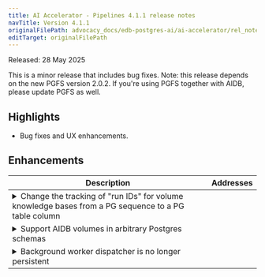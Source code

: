 ```yaml
---
title: AI Accelerator - Pipelines 4.1.1 release notes
navTitle: Version 4.1.1
originalFilePath: advocacy_docs/edb-postgres-ai/ai-accelerator/rel_notes/src/rel_notes_4.1.1.yml
editTarget: originalFilePath
---
```


Released: 28 May 2025

This is a minor release that includes bug fixes.
Note: this release depends on the new PGFS version 2.0.2. If you're using PGFS together with AIDB, please update PGFS as well.

## Highlights

- Bug fixes and UX enhancements.

## Enhancements

<table class="table w-100"><thead><tr><th>Description</th><th width="10%">Addresses</th></tr></thead><tbody>
<tr><td><details><summary>Change the tracking of &quot;run IDs&quot; for volume knowledge bases from a PG sequence to a PG table column</summary><hr/><p>Knowledge bases with volume source need to assign an incrementing ID to each listing done on the source.
This is necessary to detect when a listing is complete and recognize which previously seen objects were not encountered any more.
In this release the method for tracking run IDs is changed to a table column since the Postgres sequence used before did not
work on Postgres Distributed (PGD) clusters.</p>
</details></td><td></td></tr>
<tr><td><details><summary>Support AIDB volumes in arbitrary Postgres schemas</summary><hr/><p>Volumes for AIDB can be created in arbitrary schemas in Postgres either by exlicitly passing a schema to the create function, or by
setting a &quot;current schema&quot; via the search path. When using volumes in AIDB pipelines, the volume reference needs to be stored.
AIDB will now store and explicitly use a schema when later executing a pipeline. Previously, the search path was used to find volumes.</p>
</details></td><td></td></tr>
<tr><td><details><summary>Background worker dispatcher is no longer persistent</summary><hr/><p>When background workers are enabled for AIDB, a root-worker will start a database dispatcher for each database within the Postgres instance.
This database dispatcher checks if AIDB is installed in the DB and if any pipelines need to be run in the background.
The database dispatcher is now no longer a permanent process by default. When a database does not use AIDB, the database dispatcher
exits and will be re-started to check for AIDB every 2 minutes.
This avoids holding a permanent connection to the DB that would block e.g. &quot;drop table&quot; commands.
If AIDB is installed in the DB, then the database dispatcher worker will keep running. Users can drop the extension in order to release the connection.</p>
</details></td><td></td></tr>
</tbody></table>


